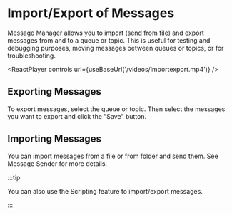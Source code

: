 

# Import/Export of Messages

Message Manager allows you to import (send from file) and export messages from and to a queue or topic.
This is useful for testing and debugging purposes, moving messages between queues or topics, or for troubleshooting.

<ReactPlayer controls url={useBaseUrl('/videos/importexport.mp4')} />

## Exporting Messages

To export messages, select the queue or topic.
Then select the messages you want to export and click the "Save" button.

## Importing Messages

You can import messages from a file or from folder and send them. 
See Message Sender for more details.

:::tip

You can also use the Scripting feature to import/export messages.

:::